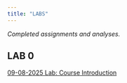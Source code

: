 ```yaml
---
title: "LABS"
---
```


*Completed assignments and analyses.*

## LAB 0
[09-08-2025 Lab: Course Introduction](https://musa-5080-fall-2025.github.io/portfolio-setup-TessaVu/labs/lab-0/lab-0)